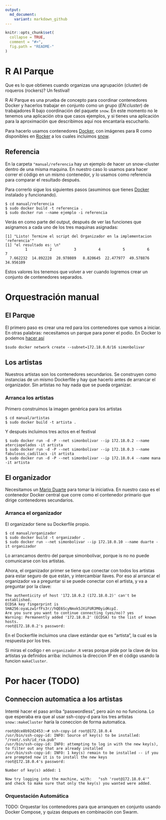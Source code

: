 ```yaml
---
output:
  md_document:
    variant: markdown_github
---
```


<!-- README.md is generated from README.Rmd. Please edit that file -->

```r
knitr::opts_chunk$set(
  collapse = TRUE,
  comment = "#>",
  fig.path = "README-"
)
```

# R Al Parque

Que es lo que obtienes cuando organizas una agrupación (cluster) de roqueros
(rockers)? Un festival!

R Al Parque es una prueba de concepto para coordinar contenedores Docker y
hacerlos trabajar en conjunto como un grupo (*EN:cluster*) de trabajadores R
bajo coordinación del paquete `snow`. En este momento no le tenemos una
aplicación otra que casos ejemplos, y si tienes una aplicación para la
aproximación que describimos aquí nos encantaría escucharlo.

Para hacerlo usamos contenedores [Docker](https://docker.com), con imágenes
para R como disponibles en [Rocker](https://github.com/rocker-org/rocker) a los 
cuales incluimos [snow](https://cran.r-project.org/web/packages/snow/index.html).

## Referencia

En la carpeta `"manual/referencia` hay un ejemplo de hacer un snow-cluster
dentro de una misma maquina. En nuestro caso lo usamos para hacer correr el
código en un mismo contenedor, y lo usamos como referencia para comparar el
resultado después.

Para correrlo sigue los siguientes pasos (asumimos que tienes
[Docker](https://docker.com) instalado y funcionando).

    $ cd manual/referencia
    $ sudo docker build -t referencia .
    $ sudo docker run --name ejemplo -i referencia

Verás en como parte del output, después de ver las funciones que asignamos a
cada uno de los tres maquinas asignadas:

    [1] "Listo! Termine el script del Organizador en la implementacion 'referencia'"
    [1] "el resultado es: \n"
             1          2          3          4          5          6          7 
      7.662232  14.892228  28.978089   8.820645  22.477977  49.578876  34.956109 

Estos valores los tenemos que volver a ver cuando logremos crear un conjunto de 
contenedores separados.

# Orquestración manual

## El Parque
El primero paso es crear una red para los contenedores que vamos a iniciar. En
otras palabras: necesitamos un parque para poner el podio. En Docker lo podemos
[hacer
así](http://stackoverflow.com/questions/27937185/assign-static-ip-to-docker-container/35359185#35359185)

    $sudo docker network create --subnet=172.18.0.0/16 simonbolivar

## Los artistas

Nuestros artistas son los contenedores secundarios. Se construyen como
instancias de un mismo Dockerfile y hay que hacerlo antes de arrancar el organizador. 
Sin artistas no hay nada que se pueda organizar.

### Arranca los artistas

Primero construimos la imagen genérica para los artistas

    $ cd manual/artistas
    $ sudo docker build -t artista .

Y después incluimos tres actos en el festival

    $ sudo docker run -d -P --net simonbolivar --ip 172.18.0.2 --name aterciopelados -it artista
    $ sudo docker run -d -P --net simonbolivar --ip 172.18.0.3 --name fabulosos_cadillacs -it artista
    $ sudo docker run -d -P --net simonbolivar --ip 172.18.0.4 --name mana -it artista

## El organizador

Necesitamos un [Mario Duarte](https://es.wikipedia.org/wiki/Rock_al_Parque)
para tomar la iniciativa. En nuestro caso es el contenedor Docker central que
corre como el contenedor primario que dirige contenedores secundarios.

### Arranca el organizador

El organizador tiene su Dockerfile propio. 

    $ cd manual/organizador
    $ sudo docker build -t organizador .
    $ sudo docker run --net simonbolivar --ip 172.18.0.10 --name duarte -it organizador

Lo arrancamos dentro del parque simonbolivar, porque is no no puede comunicarse
con los artistas.

Ahora, el organizador primer se tiene que conectar con todos los artistas para
estar seguro de que están, y intercambiar llaves. Por eso al arrancar el organizador
va a preguntar si se puede conectar con el artista, y va a preguntar por la clave:
  
    The authenticity of host '172.18.0.2 (172.18.0.2)' can't be established.
    ECDSA key fingerprint is SHA256:oyaLzw1rfFs3r//hQE6ScyNmxk5JXiFUR3M0yidKcpI.
    Are you sure you want to continue connecting (yes/no)? yes
    Warning: Permanently added '172.18.0.2' (ECDSA) to the list of known hosts.
    root@172.18.0.2's password: 

En el Dockerfile incluimos una clave estándar que es "artista", la cual es la
respuesta por los tres.

Si miras el codigo r en `organizador.R` veras porque pide por la clave de los
artistas ya definidos arriba: incluimos la direccion IP en el código usando la
funcion `makeCluster`.


# Por hacer (TODO)
## Conneccion automatica a los artistas
Intenté hacer el paso arriba "passwordless", pero aún no no funciona. Lo que
esperaba era que al usar ssh-copy-d para los tres artistas `snow::makeCluster`
haría la coneccion de forma automatica.

    root@dce8b92d2453:~# ssh-copy-id root@172.18.0.4
    /usr/bin/ssh-copy-id: INFO: Source of key(s) to be installed: "/root/.ssh/id_rsa.pub"
    /usr/bin/ssh-copy-id: INFO: attempting to log in with the new key(s), to filter out any that are already installed
    /usr/bin/ssh-copy-id: INFO: 1 key(s) remain to be installed -- if you are prompted now it is to install the new keys
    root@172.18.0.4's password: 

    Number of key(s) added: 1

    Now try logging into the machine, with:   "ssh 'root@172.18.0.4'"
    and check to make sure that only the key(s) you wanted were added.

### Orquestación Automática 

TODO: Orquestar los contenedores para que arranquen en conjunto usando Docker
Compose, y quizas despues en combinación con Swarm.
